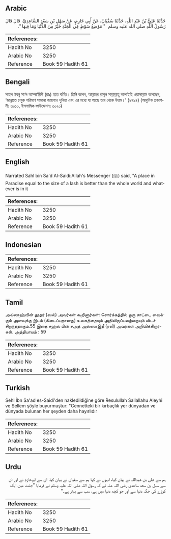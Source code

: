 ## Arabic


<div dir="rtl" lang="ar" style={{fontSize:'larger',backgroundColor:'#f8f9fa',padding:20}}>
حَدَّثَنَا عَلِيُّ بْنُ عَبْدِ اللَّهِ، حَدَّثَنَا سُفْيَانُ، عَنْ أَبِي حَازِمٍ، عَنْ سَهْلِ بْنِ سَعْدٍ السَّاعِدِيِّ، قَالَ قَالَ رَسُولُ اللَّهِ صلى الله عليه وسلم ‏ "‏ مَوْضِعُ سَوْطٍ فِي الْجَنَّةِ خَيْرٌ مِنَ الدُّنْيَا وَمَا فِيهَا ‏"‏‏.‏
</div>
<div style={{backgroundColor:'#f8f9fa',padding:20, marginBottom: 10}}><table> <thead> <tr> <th>References:</th> <th></th> </tr> </thead> <tbody><tr><td>Hadith No</td><td>3250</td></tr><tr><td>Arabic No</td><td>3250</td></tr><tr><td>Reference</td><td>Book 59 Hadith 61</td></tr></tbody></table></div>

## Bengali


<div dir="ltr" lang="bn" style={{fontSize:'larger',backgroundColor:'#f8f9fa',padding:20}}>
সাহল ইবনু সা‘দ আস্সা‘য়িদী (রাঃ) হতে বর্ণিত। তিনি বলেন, আল্লাহর রাসূল সাল্লাল্লাহু আলাইহি ওয়াসাল্লাম বলেছেন, ‘জান্নাতে চাবুক পরিমাণ সামান্য জায়গাও দুনিয়া এবং এর মধ্যে যা আছে তার থেকে উত্তম।’ (২৭৯৪) (আধুনিক প্রকাশনীঃ ৩০১০, ইসলামিক ফাউন্ডেশনঃ ৩০২০)
</div>
<div style={{backgroundColor:'#f8f9fa',padding:20, marginBottom: 10}}><table> <thead> <tr> <th>References:</th> <th></th> </tr> </thead> <tbody><tr><td>Hadith No</td><td>3250</td></tr><tr><td>Arabic No</td><td>3250</td></tr><tr><td>Reference</td><td>Book 59 Hadith 61</td></tr></tbody></table></div>

## English


<div dir="ltr" lang="en" style={{fontSize:'larger',backgroundColor:'#f8f9fa',padding:20}}>
Narrated Sahl bin Sa'd Al-Saidi:Allah's Messenger (ﷺ) said, "A place in Paradise equal to the size of a lash is better than the whole world and whatever is in it
</div>
<div style={{backgroundColor:'#f8f9fa',padding:20, marginBottom: 10}}><table> <thead> <tr> <th>References:</th> <th></th> </tr> </thead> <tbody><tr><td>Hadith No</td><td>3250</td></tr><tr><td>Arabic No</td><td>3250</td></tr><tr><td>Reference</td><td>Book 59 Hadith 61</td></tr></tbody></table></div>

## Indonesian


<div dir="ltr" lang="id" style={{fontSize:'larger',backgroundColor:'#f8f9fa',padding:20}}>

</div>
<div style={{backgroundColor:'#f8f9fa',padding:20, marginBottom: 10}}><table> <thead> <tr> <th>References:</th> <th></th> </tr> </thead> <tbody><tr><td>Hadith No</td><td>3250</td></tr><tr><td>Arabic No</td><td>3250</td></tr><tr><td>Reference</td><td>Book 59 Hadith 61</td></tr></tbody></table></div>

## Tamil


<div dir="ltr" lang="ta" style={{fontSize:'larger',backgroundColor:'#f8f9fa',padding:20}}>
அல்லாஹ்வின் தூதர் (ஸல்) அவர்கள் கூறினார்கள்: சொர்க்கத்தில் ஒரு சாட்டை வைக்கும் அளவுக்கு இடம் (கிடைப்பதானது) உலகத்தையும் அதிலிருப்பவற்றையும் விடச் சிறந்ததாகும்.55 இதை சஹ்ல் பின் சஅத் அஸ்ஸாஇதீ (ரலி) அவர்கள் அறிவிக்கிறார்கள். அத்தியாயம் : 59
</div>
<div style={{backgroundColor:'#f8f9fa',padding:20, marginBottom: 10}}><table> <thead> <tr> <th>References:</th> <th></th> </tr> </thead> <tbody><tr><td>Hadith No</td><td>3250</td></tr><tr><td>Arabic No</td><td>3250</td></tr><tr><td>Reference</td><td>Book 59 Hadith 61</td></tr></tbody></table></div>

## Turkish


<div dir="ltr" lang="tr" style={{fontSize:'larger',backgroundColor:'#f8f9fa',padding:20}}>
Sehl İbn Sa'ad es-Saidi'den nakledildiğine göre Resulullah Sallallahu Aleyhi ve Sellem şöyle buyurmuştur: "Cennetteki bir kırbaçlık yer dünyadan ve dünyada bulunan her şeyden daha hayırlıdır
</div>
<div style={{backgroundColor:'#f8f9fa',padding:20, marginBottom: 10}}><table> <thead> <tr> <th>References:</th> <th></th> </tr> </thead> <tbody><tr><td>Hadith No</td><td>3250</td></tr><tr><td>Arabic No</td><td>3250</td></tr><tr><td>Reference</td><td>Book 59 Hadith 61</td></tr></tbody></table></div>

## Urdu


<div dir="rtl" lang="ur" style={{fontSize:'larger',backgroundColor:'#f8f9fa',padding:20}}>
ہم سے علی بن عبداللہ نے بیان کیا، انہوں نے کہا ہم سے سفیان نے بیان کیا، ان سے ابوحازم نے اور ان سے سہل بن سعد ساعدی رضی اللہ عنہ نے کہ رسول اللہ صلی اللہ علیہ وسلم نے فرمایا ”جنت میں ایک کوڑے کی جگہ دنیا سے اور جو کچھ دنیا میں ہے، سب سے بہتر ہے۔“
</div>
<div style={{backgroundColor:'#f8f9fa',padding:20, marginBottom: 10}}><table> <thead> <tr> <th>References:</th> <th></th> </tr> </thead> <tbody><tr><td>Hadith No</td><td>3250</td></tr><tr><td>Arabic No</td><td>3250</td></tr><tr><td>Reference</td><td>Book 59 Hadith 61</td></tr></tbody></table></div>